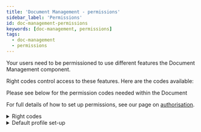 ```yaml
---
title: 'Document Management - permissions'
sidebar_label: 'Permissions'
id: doc-management-permissions
keywords: [doc-management, permissions]
tags:
  - doc-management
  - permissions
---
```


Your users need to be permissioned to use different features the Document Management component.

Right codes control access to these features. Here are the codes available:

Please see below for the permission codes needed within the Document 

For full details of how to set up permissions, see our page on [authorisation](../../../../server/access-control/authorisation#users-profiles-and-right-codes).

<details>
    <summary>Right codes</summary>
    | Right code | Description |
    | --- | --- |
    | FileStorageView | Ability to view any file storage resource.   |
    | FileStorageUpload | Ability to upload to file storage. |
    | FileStorageDownload | Ability to download from file storage.  |
    | FileStorageAdminAction | Ability to perform any file storage admin action.  |
</details>

<details>
    <summary>Default profile set-up</summary>
    | Profile name | Linked codes |
    | --- | --- |
    | FILE_STORAGE_USER | FileStorageView, FileStorageUpload, FileStorageDownload |
    | FILE_STORAGE_ADMIN | FileStorageAdminAction |
</details>

